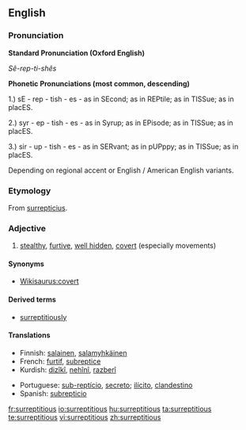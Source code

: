 ==English==

===Pronunciation===
{{rfp}}

'''Standard Pronunciation (Oxford English)'''

''
Sê-rep-ti-shês''


'''Phonetic Pronunciations (most common, descending)'''

1.) sE - rep - tish - es  -   as in SEcond; as in REPtile; as in TISSue; as in placES.

2.) syr - ep - tish - es  -   as in Syrup; as in EPisode; as in TISSue; as in placES.

3.) sir - up - tish - es  -   as in SERvant; as in pUPppy; as in TISSue; as in placES.

Depending on regional accent or English / American English variants.

===Etymology===
From {{etyl|la}} [[surrepticius]].

===Adjective===
{{en-adj}}

# [[stealth]]y, [[furtive]], [[hidden|well hidden]], [[covert]] (especially movements)

====Synonyms====
* [[Wikisaurus:covert]]

====Derived terms====
* [[surreptitiously]]

====Translations====
{{trans-top|stealthy, furtive, well hidden, covert}}
* Finnish: [[salainen]], [[salamyhkäinen]]
* French: [[furtif]], [[subreptice]]
* Kurdish: [[dizîkî]], [[nehînî]], [[razberî]]
{{trans-mid}}
* Portuguese: [[sub-reptício]], [[secreto]]; [[ilícito]], [[clandestino]]
* Spanish: [[subrepticio]]
{{trans-bottom}}

[[fr:surreptitious]]
[[io:surreptitious]]
[[hu:surreptitious]]
[[ta:surreptitious]]
[[te:surreptitious]]
[[vi:surreptitious]]
[[zh:surreptitious]]